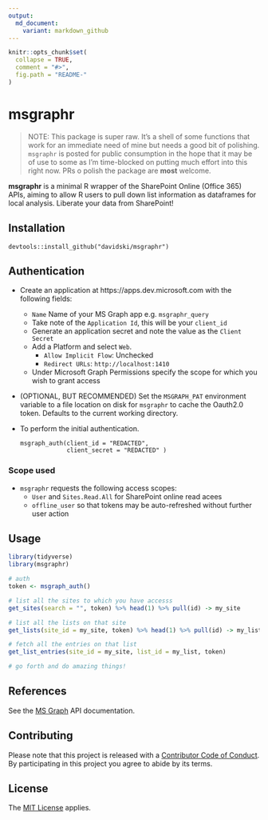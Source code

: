 ```yaml
---
output:
  md_document:
    variant: markdown_github
---
```


<!-- README.md is generated from README.Rmd. Please edit that file -->

```r
knitr::opts_chunk$set(
  collapse = TRUE,
  comment = "#>",
  fig.path = "README-"
)
```

# msgraphr

> NOTE: This package is super raw. It's a shell of some 
functions that work for an immediate need of mine but needs 
a good bit of polishing. `msgraphr` is posted for public 
consumption in the hope that it may be of use to some as 
I'm time-blocked on putting much effort into this right 
now. PRs  o polish the package are **most** welcome.

**msgraphr** is a minimal R wrapper of the SharePoint Online (Office 365) 
APIs, aiming to allow R users to pull down list information as dataframes for 
local analysis. Liberate your data from SharePoint!

## Installation


`devtools::install_github("davidski/msgraphr")`

## Authentication

* Create an application at https://apps.dev.microsoft.com with the following fields:
  + `Name` Name of your MS Graph app e.g. `msgraphr_query`
  + Take note of the `Application Id`, this will be your `client_id`
  + Generate an application secret and note the value as the `Client Secret`
  + Add a Platform and select `Web`.
    + `Allow Implicit Flow`: Unchecked
    + `Redirect URLs`: `http://localhost:1410`
  + Under Microsoft Graph Permissions specify the scope for which you wish to grant access
  
  
* (OPTIONAL, BUT RECOMMENDED) Set the `MSGRAPH_PAT` environment variable to a 
  file location on disk for `msgraphr` to cache the Oauth2.0 token. Defaults 
  to the current working directory.

* To perform the initial authentication.
  ```
  msgraph_auth(client_id = "REDACTED", 
               client_secret = "REDACTED" )
  ```
  
### Scope used

* `msgraphr` requests the following access scopes:
  + `User` and `Sites.Read.All` for SharePoint online read acees
  + `offline_user` so that tokens may be auto-refreshed without further user action

## Usage

```r
library(tidyverse)
library(msgraphr)

# auth
token <- msgraph_auth()

# list all the sites to which you have accesss
get_sites(search = "", token) %>% head(1) %>% pull(id) -> my_site

# list all the lists on that site
get_lists(site_id = my_site, token) %>% head(1) %>% pull(id) -> my_list

# fetch all the entries on that list
get_list_entries(site_id = my_site, list_id = my_list, token)

# go forth and do amazing things!
```

## References

See the [MS Graph](https://developer.microsoft.com/en-us/graph/docs/concepts/overview) API documentation.

## Contributing

Please note that this project is released with a [Contributor Code of Conduct](CONDUCT.md). By participating in this project you agree to abide by its terms.

## License

The [MIT License](LICENSE) applies.
